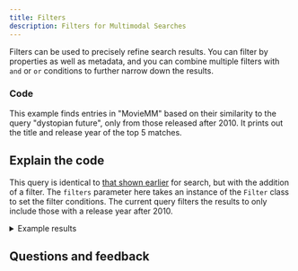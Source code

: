 ```yaml
---
title: Filters
description: Filters for Multimodal Searches
---
```



Filters can be used to precisely refine search results. You can filter by properties as well as metadata, and you can combine multiple filters with `and` or `or` conditions to further narrow down the results.

### <i class="fa-solid fa-code"></i> Code

This example finds entries in "MovieMM" based on their similarity to the query "dystopian future", only from those released after 2010. It prints out the title and release year of the top 5 matches.

<FilteredTextBlock
  text={TSCode}
  startMarker="// FilteredSemanticSearch"
  endMarker="// END FilteredSemanticSearch"
  language="ts"
/>

## <i class="fa-solid fa-chalkboard"></i> Explain the code

This query is identical to [that shown earlier](./10_multimodal.mdx) for search, but with the addition of a filter. The `filters` parameter here takes an instance of the `Filter` class to set the filter conditions. The current query filters the results to only include those with a release year after 2010.

<details>
  <summary>Example results</summary>

```text
Dune 2021
Distance to query: 0.199

Tenet 2020
Distance to query: 0.200

Mission: Impossible - Dead Reckoning Part One 2023
Distance to query: 0.207

Onward 2020
Distance to query: 0.214

Jurassic World Dominion 2022
Distance to query: 0.216
```

</details>


## Questions and feedback


<DocsFeedback/>
